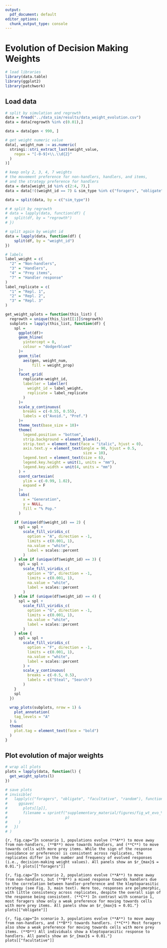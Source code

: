 ```yaml
---
output:
  pdf_document: default
editor_options:
  chunk_output_type: console
---
```


# Evolution of Decision Making Weights

```r
# load libraries
library(data.table)
library(ggplot2)
library(patchwork)
```

## Load data

```r
# split by simulation and regrowth
data = fread("../data_sim/results/data_weight_evolution.csv")
data = data[regrowth %in% c(0.01),]

data = data[gen < 990, ]

# get weight numeric value
data[, weight_num := as.numeric(
  stringi::stri_extract_last(weight_value,
    regex = "[-0-9]+\\.\\d{2}"
  )
)]

# keep only 2, 3, 4, 7 weights
# the movement preference for non-handlers, handlers, and items,
# and the strategy preference for handlers
data = data[weight_id %in% c(2:4, 7),]
data = data[!((weight_id == 7) & sim_type %in% c("foragers", "obligate")),]

data = split(data, by = c("sim_type"))

# # split by regrowth
# data = lapply(data, function(df) {
#   split(df, by = "regrowth")
# })

# split again by weight id
data = lapply(data, function(df) {
    split(df, by = "weight_id")
})
```

```r
# labels
label_weight = c(
  "2" = "Non-handlers",
  "3" = "Handlers",
  "4" = "Prey items",
  "7" = "Handler response"
)
label_replicate = c(
  "1" = "Repl. 1",
  "2" = "Repl. 2",
  "3" = "Repl. 3"
)

get_weight_splots = function(this_list) {
  regrowth = unique(this_list[[1]]$regrowth)
  subplots = lapply(this_list, function(df) {
    spl = 
      ggplot(df)+
      geom_hline(
        yintercept = 0,
        colour = "dodgerblue4"
      )+
      geom_tile(
        aes(gen, weight_num,
            fill = weight_prop)
      )+
      facet_grid(
        replicate~weight_id,
        labeller = labeller(
          weight_id = label_weight,
          replicate = label_replicate
        )
      )+
      scale_y_continuous(
        breaks = c(-0.55, 0.55),
        labels = c("Avoid.", "Pref.")
      )+
      theme_test(base_size = 10)+
      theme(
        legend.position = "bottom",
        strip.background = element_blank(),
        strip.text = element_text(face = "italic", hjust = 0),
        axis.text.y = element_text(angle = 90, hjust = 0.5,
                                   size = 10),
        legend.text = element_text(size = 6),
        legend.key.height = unit(1, units = "mm"),
        legend.key.width = unit(4, units = "mm")
      ) +
      coord_cartesian(
        ylim = c(-0.99, 1.02),
        expand = F
      )+
      labs(
        x = "Generation",
        y = NULL,
        fill = "% Pop."
      )
    
    if (unique(df$weight_id) == 2) {
      spl = spl +
        scale_fill_viridis_c(
          option = "A", direction = -1,
          limits = c(0.001, 1),
          na.value = "white",
          label = scales::percent
        )
    } else if (unique(df$weight_id) == 3) {
      spl = spl +
        scale_fill_viridis_c(
          option = "D", direction = -1,
          limits = c(0.001, 1),
          na.value = "white",
          label = scales::percent
        )
    } else if (unique(df$weight_id) == 4) {
      spl = spl +
        scale_fill_viridis_c(
          option = "G", direction = -1,
          limits = c(0.001, 1),
          na.value = "white",
          label = scales::percent
        )
    } else {
      spl = spl +
        scale_fill_viridis_c(
          option = "F", direction = -1,
          limits = c(0.001, 1),
          na.value = "white",
          label = scales::percent
        ) +
        scale_y_continuous(
          breaks = c(-0.5, 0.5),
          labels = c("Steal", "Search")
        )
    }
    spl
  })
  
  wrap_plots(subplots, nrow = 1) &
    plot_annotation(
    tag_levels = "A"
  ) &
  theme(
    plot.tag = element_text(face = "bold")
  )
}

```

## Plot evolution of major weights

```r
# wrap all plots
plots = lapply(data, function(l) {
  get_weight_splots(l)
})

# save plots
# invisible(
#   lapply(c("foragers", "obligate", "facultative", "random"), function(p) {
#     ggsave(
#       plots[[p]],
#       filename = sprintf("supplementary_material/figures/fig_wt_evo_%s.png",
#                          p)
#     )
#   })
# )
```

```{r, fig.cap="In scenario 1, populations evolve (**A**) to move away from non-handlers, (**B**) move towards handlers, and (**C**) to move towards cells with more prey items. While the sign of the response (avoidance or preference) is consistent across replicates, the replicates differ in the number and frequency of evolved responses (i.e., decision-making weight values). All panels show an $r_{max}$ = 0.01."}
plots[["foragers"]]
```

```{r, fig.cap="In scenario 2, populations evolve (**A**) to move away from non-handlers, but (**B**) a mixed response towards handlers due to the correlation between handler-preference and the kleptoparasitic strategy (see Fig. 3, main text). Here too, responses are polymorphic, with little consistency across replicates, despite the overall sign of the response being consistent. (**C**) In contrast with scenario 1, most foragers show only a weak preference for moving towards cells with more prey items. All panels show an $r_{max}$ = 0.01."}
plots[["obligate"]]
```

```{r, fig.cap="In scenario 3, populations evolve (**A**) to move away from non-handlers, and (**B**) towards handlers. (**C**) Most foragers also show a weak preference for moving towards cells with more prey items. (**D**) All individuals show a kleptoparasitic response to handlers. All panels show an $r_{max}$ = 0.01."}
plots[["facultative"]]
```

